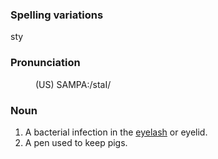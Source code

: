 ===Spelling variations===
sty
===Pronunciation===
:(US) SAMPA:/staI/

===Noun===
#A bacterial infection in the [[eyelash]] or eyelid.
#A pen used to keep pigs.